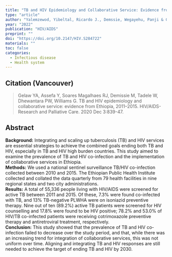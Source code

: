 ```yaml
---
title: "TB and HIV Epidemiology and Collaborative Service: Evidence from Ethiopia, 2011-2015."
type: "article"
author: "Yalemzewod, Yibeltal, Ricardo J., Demssie, Wegayehu, Panji & Gail"
year: "2022"
publication: "HIV/AIDS"
preprint: ""
doi: "https://doi.org/10.2147/HIV.S284722"
materials: ""
toc: false
categories:
  - Infectious disease
  - Health system
---
```


## Citation (Vancouver)

> Gelaw YA, Assefa Y, Soares Magalhaes RJ, Demissie M, Tadele W, Dhewantara PW, Williams G. TB and HIV epidemiology and collaborative service: evidence from Ethiopia, 2011--2015. HIV/AIDS-Research and Palliative Care. 2020 Dec 3:839-47.

## Abstract

**Background:** Integrating and scaling up tuberculosis (TB) and HIV services are essential strategies to achieve the combined goals ending both TB and HIV, especially in TB and HIV high burden countries. This study aimed to examine the prevalence of TB and HIV co-infection and the implementation of collaborative services in Ethiopia.\
**Methods:** We used a national sentinel surveillance TB/HIV co-infection collected between 2010 and 2015. The Ethiopian Public Health Institute collected and collated the data quarterly from 79 health facilities in nine regional states and two city administrations.\
**Results:** A total of 55,336 people living with HIV/AIDS were screened for active TB between 2011 and 2015. Of these, 7.3% were found co-infected with TB, and 13% TB-negative PLWHA were on isoniazid preventive therapy. Nine out of ten (89.2%) active TB patients were screened for HIV counselling and 17.8% were found to be HIV positive; 78.2% and 53.0% of HIV/TB co-infected patients were receiving cotrimoxazole preventive therapy and antiretroviral treatment, respectively.\
**Conclusion:** This study showed that the prevalence of TB and HIV co-infection failed to decrease over the study period, and that, while there was an increasing trend for integration of collaborative services, this was not uniform over time. Aligning and integrating TB and HIV responses are still needed to achieve the target of ending TB and HIV by 2030.
